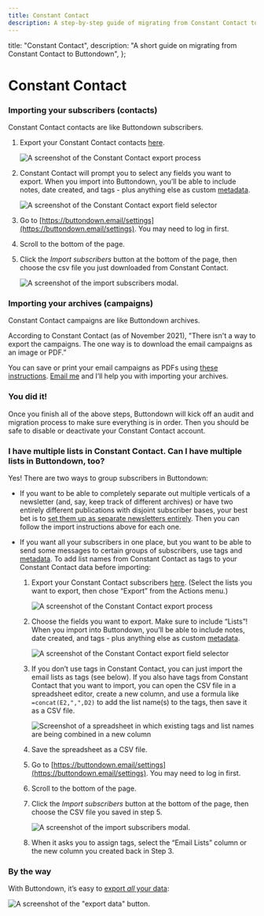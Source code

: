 ```yaml
---
title: Constant Contact
description: A step-by-step guide of migrating from Constant Contact to Buttondown
---
```




  title: "Constant Contact",
  description: "A short guide on migrating from Constant Contact to Buttondown",
};

# Constant Contact

### Importing your subscribers (contacts)

<Notice variant="info">
  Constant Contact contacts are like Buttondown subscribers.
</Notice>
&nbsp;

1. Export your Constant Contact contacts [here](https://knowledgebase.constantcontact.com/articles/KnowledgeBase/33114-Export-Contacts-Out-of-Constant-Contact-and-into-a-Spreadsheet).

   ![A screenshot of the Constant Contact export process](/images/migration-guides/constantcontact-export.png)

2. Constant Contact will prompt you to select any fields you want to export. When you import into Buttondown, you’ll be able to include notes, date created, and tags - plus anything else as custom [metadata](https://docs.buttondown.email/advanced-features/metadata).

   ![A screenshot of the Constant Contact export field selector](/images/migration-guides/constantcontact-export-selector.png)

3. Go to [https://buttondown.email/settings](https://buttondown.email/settings). You may need to log in first.
4. Scroll to the bottom of the page.
5. Click the _Import subscribers_ button at the bottom of the page, then choose the csv file you just downloaded from Constant Contact.

   ![A screenshot of the import subscribers modal.](/images/import-subscribers.png)

### Importing your archives (campaigns)

<Notice variant="info">
  Constant Contact campaigns are like Buttondown archives.
</Notice>

According to Constant Contact (as of November 2021), "There isn't a way to export the campaigns. The one way is to download the email campaigns as an image or PDF.”

You can save or print your email campaigns as PDFs using [these instructions](https://knowledgebase.constantcontact.com/articles/KnowledgeBase/6130-download-an-email-campaign). [Email me](mailto:justin@buttondown.email) and I’ll help you with importing your archives.

### You did it!

Once you finish all of the above steps, Buttondown will kick off an audit and migration process to make sure everything is in order. Then you should be safe to disable or deactivate your Constant Contact account.

### I have multiple lists in Constant Contact. Can I have multiple lists in Buttondown, too?

Yes! There are two ways to group subscribers in Buttondown:

- If you want to be able to completely separate out multiple verticals of a newsletter (and, say, keep track of different archives) or have two entirely different publications with disjoint subscriber bases, your best bet is to [set them up as separate newsletters entirely](https://docs.buttondown.email/advanced-features/multiple-newsletters). Then you can follow the import instructions above for each one.
- If you want all your subscribers in one place, but you want to be able to send some messages to certain groups of subscribers, use tags and [metadata](https://docs.buttondown.email/advanced-features/metadata). To add list names from Constant Contact as tags to your Constant Contact data before importing:

  1.  Export your Constant Contact subscribers [here](https://knowledgebase.constantcontact.com/articles/KnowledgeBase/33114-Export-Contacts-Out-of-Constant-Contact-and-into-a-Spreadsheet). (Select the lists you want to export, then chose “Export” from the Actions menu.)

      ![A screenshot of the Constant Contact export process](/images/migration-guides/constantcontact-export.png)

  2.  Choose the fields you want to export. Make sure to include “Lists”! When you import into Buttondown, you’ll be able to include notes, date created, and tags - plus anything else as custom [metadata](https://docs.buttondown.email/advanced-features/metadata).

      ![A screenshot of the Constant Contact export field selector](/images/migration-guides/constantcontact-export-selector.png)

  3.  If you don’t use tags in Constant Contact, you can just import the email lists as tags (see below). If you also have tags from Constant Contact that you want to import, you can open the CSV file in a spreadsheet editor, create a new column, and use a formula like `=concat(E2,",",D2)` to add the list name(s) to the tags, then save it as a CSV file.

      ![Screenshot of a spreadsheet in which existing tags and list names are being combined in a new column](/images/migration-guides/constantcontact-lists-to-tags.png)

  4.  Save the spreadsheet as a CSV file.
  5.  Go to [https://buttondown.email/settings](https://buttondown.email/settings). You may need to log in first.
  6.  Scroll to the bottom of the page.
  7.  Click the _Import subscribers_ button at the bottom of the page, then choose the CSV file you saved in step 5.

      ![A screenshot of the import subscribers modal.](/images/import-subscribers.png)

  8.  When it asks you to assign tags, select the “Email Lists” column or the new column you created back in Step 3.

### By the way

With Buttondown, it’s easy to [export _all_ your data](https://docs.buttondown.email/odds-and-ends/data-exports):

![A screenshot of the "export data" button.](/images/exporting.png)
